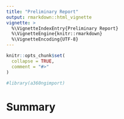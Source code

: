 ```yaml
---
title: "Preliminary Report"
output: rmarkdown::html_vignette
vignette: >
  %\VignetteIndexEntry{Preliminary Report}
  %\VignetteEngine{knitr::rmarkdown}
  %\VignetteEncoding{UTF-8}
---
```


```r
knitr::opts_chunk$set(
  collapse = TRUE,
  comment = "#>"
)
```

```r
#library(a360ngimport)
```

# Summary

<!-- ## files by rows -->
<!-- Attendance sheets:  Apr - May 2019 -->
<!-- ```{r, include=FALSE} -->
<!-- library(kableExtra) -->
<!-- dt <- summarize_files(d_att) -->
<!-- kable(summarize_files(d_att)) -->
<!-- ``` -->
